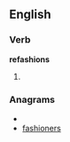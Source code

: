 ==English==
===Verb===
'''refashions'''
# {{third-person singular of|[[refashion]]}}

===Anagrams===
* {{alphagram|aefhinorss}}
* [[fashioners#English|fashioners]]